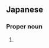 ==Japanese==
{{ja-kanjitab|理|紗}}

===Proper noun===
{{ja-pos|proper|りさ}}

# {{given name|female|lang=ja|sort=りさ}}